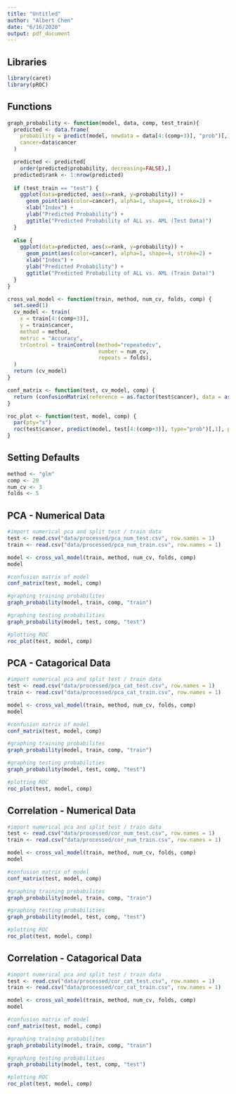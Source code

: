```yaml
---
title: "Untitled"
author: "Albert Chen"
date: "6/16/2020"
output: pdf_document
---
```


## Libraries

```r
library(caret)
library(pROC)
```

## Functions

```r
graph_probability <- function(model, data, comp, test_train){
  predicted <- data.frame(
    probability = predict(model, newdata = data[4:(comp+3)], "prob")[,1],
    cancer=data$cancer
  )

  predicted <- predicted[
    order(predicted$probability, decreasing=FALSE),]
  predicted$rank <- 1:nrow(predicted)
  
  if (test_train == "test") {
    ggplot(data=predicted, aes(x=rank, y=probability)) +
      geom_point(aes(color=cancer), alpha=1, shape=4, stroke=2) +
      xlab("Index") +
      ylab("Predicted Probability") +
      ggtitle("Predicted Probability of ALL vs. AML (Test Data)")
  }
  
  else {
    ggplot(data=predicted, aes(x=rank, y=probability)) +
      geom_point(aes(color=cancer), alpha=1, shape=4, stroke=2) +
      xlab("Index") +
      ylab("Predicted Probability") +
      ggtitle("Predicted Probability of ALL vs. AML (Train Data)")
  }
}

cross_val_model <- function(train, method, num_cv, folds, comp) {
  set.seed(1)
  cv_model <- train(
    x = train[4:(comp+3)],
    y = train$cancer,
    method = method,
    metric = "Accuracy",
    trControl = trainControl(method="repeatedcv",
                             number = num_cv,
                             repeats = folds),
  )
  return (cv_model)
}

conf_matrix <- function(test, cv_model, comp) {
  return (confusionMatrix(reference = as.factor(test$cancer), data = as.factor(predict(cv_model, test[4:(comp+3)]))))
}

roc_plot <- function(test, model, comp) {
  par(pty="s")
  roc(test$cancer, predict(model, test[4:(comp+3)], type="prob")[,1], plot=TRUE, legacy.axes=TRUE)
} 
```

## Setting Defaults
```r
method <- "glm"
comp <- 20
num_cv <- 3
folds <- 5
```


## PCA - Numerical Data

```r
#import numerical pca and split test / train data
test <- read.csv("data/processed/pca_num_test.csv", row.names = 1)
train <- read.csv("data/processed/pca_num_train.csv", row.names = 1)

model <- cross_val_model(train, method, num_cv, folds, comp)
model
```


```r
#confusion matrix of model
conf_matrix(test, model, comp)
```

```r
#graphing training probabilites
graph_probability(model, train, comp, "train")

#graphing testing probabilities
graph_probability(model, test, comp, "test")
```

```r
#plotting ROC
roc_plot(test, model, comp)
```

## PCA - Catagorical Data

```r
#import numerical pca and split test / train data
test <- read.csv("data/processed/pca_cat_test.csv", row.names = 1)
train <- read.csv("data/processed/pca_cat_train.csv", row.names = 1)

model <- cross_val_model(train, method, num_cv, folds, comp)
model
```


```r
#confusion matrix of model
conf_matrix(test, model, comp)
```

```r
#graphing training probabilites
graph_probability(model, train, comp, "train")

#graphing testing probabilities
graph_probability(model, test, comp, "test")
```

```r
#plotting ROC
roc_plot(test, model, comp)
```

## Correlation - Numerical Data

```r
#import numerical pca and split test / train data
test <- read.csv("data/processed/cor_num_test.csv", row.names = 1)
train <- read.csv("data/processed/cor_num_train.csv", row.names = 1)

model <- cross_val_model(train, method, num_cv, folds, comp)
model
```


```r
#confusion matrix of model
conf_matrix(test, model, comp)
```

```r
#graphing training probabilites
graph_probability(model, train, comp, "train")

#graphing testing probabilities
graph_probability(model, test, comp, "test")
```

```r
#plotting ROC
roc_plot(test, model, comp)
```

## Correlation - Catagorical Data

```r
#import numerical pca and split test / train data
test <- read.csv("data/processed/cor_cat_test.csv", row.names = 1)
train <- read.csv("data/processed/cor_cat_train.csv", row.names = 1)

model <- cross_val_model(train, method, num_cv, folds, comp)
model
```


```r
#confusion matrix of model
conf_matrix(test, model, comp)
```

```r
#graphing training probabilites
graph_probability(model, train, comp, "train")

#graphing testing probabilities
graph_probability(model, test, comp, "test")
```

```r
#plotting ROC
roc_plot(test, model, comp)
```

